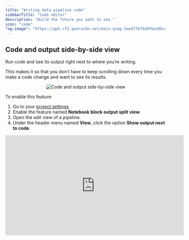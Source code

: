 ```yaml
---
title: "Writing data pipeline code"
sidebarTitle: "Code editor"
description: "Build the future you want to see."
icon: "code"
"og:image": "https://qph.cf2.quoracdn.net/main-qimg-3aed77679a9fbe28bcae784d8fb831a8"
---
```


## Code and output side-by-side view

Run code and see its output right next to where you’re writing.

This makes it so that you don’t have to keep scrolling down every time you make a code change
and want to see its results.

<Frame>
    <p align="center">
        <img
            alt="Code and output side-by-side view"
            src="https://github.com/mage-ai/assets/blob/main/dev-ux/code-editor/split-view.gif?raw=true"
        />
    </p>
</Frame>

To enable this feature:

1. Go to your [project settings](http://localhost:6789/settings/workspace/preferences).
1. Enable the feature named <b>Notebook block output split view</b>.
1. Open the edit view of a pipeline.
1. Under the header menu named <b>View</b>, click the option <b>Show output next to code</b>.

<AccordionGroup>
    <Accordion title="Check out this demo for a quick overview" icon="window">
        <Frame>
          <iframe
            width="560"
            height="315"
            src="https://www.youtube.com/embed/x4VLyIG6fCc"
            title="YouTube video player"
            frameborder="0"
            allow="accelerometer; autoplay; clipboard-write; encrypted-media; gyroscope; picture-in-picture"
            allowFullScreen
          />
        </Frame>
    </Accordion>
</AccordionGroup>

---

## Adding blocks made easy

You can quickly add blocks of code to your pipeline with these methods:

<AccordionGroup>
    <Accordion title="Drag blocks from the file browser and drop it on the pipeline" icon="dragon">
        1. Open the file browser.
        1. Click a file and keep holding down.
        1. Drag the file into the center of the page.
        1. Release the button and it’ll be added to the pipeline.

        <Frame>
            <p align="center">
                <img
                    alt="Drag blocks from the file browser and drop it on the pipeline"
                    src="https://github.com/mage-ai/assets/blob/main/dev-ux/code-editor/drag-block.gif?raw=true"
                />
            </p>
        </Frame>
    </Accordion>

    <Accordion title="Search blocks across entire projects" icon="searchengin">
        Find existing code and add it to the current pipeline.

        <Note>
            You must 1st enable the feature named <b>Add new block v2</b> in your
            [project settings](http://localhost:6789/settings/workspace/preferences).

            If you just recently enabled the feature <b>Add new block v2</b>, you must restart Mage
            so that your blocks can be indexed.
        </Note>

        Instead of clicking a button to add a new block, type in the search bar to find an
        existing block across all your projects. 

        <Frame>
            <p align="center">
                <img
                    alt="Search blocks across entire projects"
                    src="https://github.com/mage-ai/assets/blob/main/dev-ux/code-editor/block-search.gif?raw=true"
                />
            </p>
        </Frame>

        <Tip>
            ⌘ + ⇧ (Command + Shift) keyboard shortcut will instantly focus your typing on the
            search bar from anywhere on the page (as long as you aren’t already typing in a 
            block of code).
        </Tip>

        <Tip>
            Use the arrow up and arrow down key to browse
            through the results.
        </Tip>
    </Accordion>

    <Accordion title="Custom code templates for reducing boilerplate work" icon="cauldron">
        Create a template for a block or a pipeline that can be reused throughout your project.

        <video
            controls
            className="w-full aspect-video"
            src="https://github.com/mage-ai/assets/raw/main/custom-templates/blocks/overview.mp4">
        </video>

        [Read more here](/custom-templates/overview)
    </Accordion>
</AccordionGroup>

---

## Re-arrange and hide or show blocks

<AccordionGroup>
    <Accordion title="Re-arrange the order of blocks" icon="send-back">
        Drag a block and move it up or down by dropping it on another block.

        <Frame>
            <p align="center">
                <img
                    alt="Drag a block and move it up or down by dropping it on another block."
                    src="https://github.com/mage-ai/assets/blob/main/dev-ux/code-editor/rearrange-blocks.gif?raw=true"
                />
            </p>
        </Frame>
    </Accordion>

    <Accordion title="Show blocks in current pipeline" icon="user-secret">
        When editing a pipeline, you can switch the file browser view to show only the blocks in the
        current pipeline.

        After toggling this view, you can select which blocks to collapse and which to expand. 
        This can help optimize vertical screen space while writing code.

        <Frame>
            <p align="center">
            <img
                alt="Show blocks in current pipeline"
                src="https://github.com/mage-ai/assets/blob/main/dev-ux/file-browser/blocks-in-pipeline.gif?raw=true"
            />
            </p>
        </Frame>
    </Accordion>
</AccordionGroup>

---

## Pre-built data integrations for 3rd party sources

<Frame>
    <p align="center">
    <img
        alt="Pre-built data integrations for 3rd party sources"
        src="https://github.com/mage-ai/assets/blob/main/batch-pipelines/data-integrations/configuration-credentials.png?raw=true"
    />
    </p>
</Frame>

Sync data from 3rd party sources without writing boilerplate code by using pre-built
data integrations (Singer Taps and Targets) provided by the data engineering community.

<Tip>
    Data integrations to sync your data to 3rd party destinations are also available in the
    same feature set.
</Tip> 

<Tip>
    These sources and destinations can be combined and chained together with
    your existing blocks.
</Tip>

[Read more here](/data-integrations/batch-pipelines)

---

## Use AI to write code for you

A line of code you don’t write is a line of code you never have to debug.
Use AI to generate the code for you.

<Frame>
    <p align="center">
    <img
        alt="Generate code using AI."
        src="https://github.com/mage-ai/assets/blob/main/dev-ux/code-editor/ai-generate-code.gif?raw=True"
    />
    </p>
</Frame>

[Read more here](/guides/ai/overview#generate-block-using-ai)

---

## Document and comment code (AI)

“Work smart, not hard.”

Let the robots document your code so you can focus on the fun and creative side of coding.

<AccordionGroup>
    <Accordion title="Document the code from a block">
        <Frame>
            <p align="center">
            <img
                alt="Document the code from a block."
                src="https://github.com/mage-ai/assets/blob/main/dev-ux/code-editor/ai-document-block.gif?raw=True"
            />
            </p>
        </Frame>

        [Read more here](/guides/ai/overview#add-documentation-for-a-block)
    </Accordion>

    <Accordion title="Write comments inline with the code">
        <Frame>
            <p align="center">
            <img
                alt="Write comments inline with the code."
                src="https://github.com/mage-ai/assets/blob/main/dev-ux/code-editor/ai-code-comments.gif?raw=True"
            />
            </p>
        </Frame>

        [Read more here](/guides/ai/overview#add-comments-in-a-block)
    </Accordion>

    <Accordion title="Document the entire pipeline and each block in it">
        <Frame>
            <p align="center">
            <img
                alt="Document the entire pipeline and each block in it."
                src="https://github.com/mage-ai/assets/blob/main/dev-ux/code-editor/ai-document-pipeline.gif?raw=True"
            />
            </p>
        </Frame>

        [Read more here](/guides/ai/overview#add-documentation-for-a-pipeline-and-all-its-blocks)
    </Accordion>
</AccordionGroup>

---

## Customize layout of buttons

The buttons that are used to add new blocks (alongside the search bar) can be personalized.

The buttons in the dropdown menu and the buttons that are visible can be configured using
[custom design layouts](/platform/designs/setup#add-block-buttons).

The default layout is:

<Frame>
    <p align="center">
    <img
        alt="Add new block default buttons."
        src="https://github.com/mage-ai/assets/blob/main/dev-ux/code-editor/customize-buttons-default.png?raw=True"
    />
    </p>
</Frame>

<Note>
    The personalized layout shows `Transformer` and `Global data product` as opposed to
    `Custom` and `Markdown`; and the dropdown menu is in a different order.
</Note>

<br />

A personalized layout can look like this:

<Frame>
    <p align="center">
    <img
        alt="Add new block buttons personalized."
        src="https://github.com/mage-ai/assets/blob/main/dev-ux/code-editor/customize-buttons.png?raw=True"
    />
    </p>
</Frame>

---

## Browse dbt models across multiple projects

Dedicated file browser to discover existing models across multiple projects.

<Frame>
    <p align="center">
    <img
        alt="dbt DX 2.0"
        src="https://github.com/mage-ai/assets/blob/main/dbt/dbt-dx-2.gif?raw=true"
    />
    </p>
</Frame>

[Read more here](/dbt/developer-experience#browse-and-discover-models-across-multiple-projects)

---

## Block upgrades

Enhance your code with these quick power-ups:

<AccordionGroup>
    <Accordion title="Replicate the code of an existing block">
        <Frame>
            <p align="center">
            <img
                alt="Replicate the code of an existing block"
                src="https://github.com/mage-ai/assets/blob/main/dev-ux/code-editor/replicate-block.gif?raw=True"
            />
            </p>
        </Frame>

        [Read more here](/guides/blocks/replicate-blocks)
    </Accordion>

    <Accordion title="Recursively dynamic code made simple">
        <Frame>
            <p align="center">
            <img
                alt="Recursively dynamic code made simple."
                src="https://github.com/mage-ai/assets/blob/main/dev-ux/code-editor/dynamic-blocks.png?raw=True"
            />
            </p>
        </Frame>

        A very powerful ultimate spell.

        [Read more here](/design/blocks/dynamic-blocks)
    </Accordion>

    <Accordion title="Modify block variables with no-code">
        <Frame>
            <p align="center">
            <img
                alt="Block interactions preview"
                src="https://github.com/mage-ai/assets/blob/main/interactions/block-interactions-preview.png?raw=true"
            />
            </p>
        </Frame>

        Configure and run pipelines using no-code UI text fields, dropdown menus, checkboxes, toggle switches, and more.

        [Read more here](/interactions/overview)
    </Accordion>

    <Accordion title="Conditionally execute code">
        <Frame>
            <p align="center">
            <img
                alt="Conditionally execute code"
                src="https://github.com/mage-ai/assets/blob/main/blocks/conditionals-example.png?raw=true"
            />
            </p>
        </Frame>

        [Read more here](/design/blocks/conditionals)
    </Accordion>

    <Accordion title="Callbacks">
        A callback block is associated to another block. 
        When the parent block succeeds or fails, the callback block functions are executed.

        [Read more here](/design/blocks/callbacks)
    </Accordion>

    <Accordion title="Test your code with pre-built Great Expectations">
        <Frame>
            <p align="center">
            <img
                alt="Test your code with pre-built Great Expectations."
                src="https://github.com/mage-ai/assets/blob/main/notebook/extensions/great-expectation-extension-block.jpeg?raw=true"
            />
            </p>
        </Frame>

        [Read more here](/development/testing/great-expectations)
    </Accordion>
</AccordionGroup>

---
